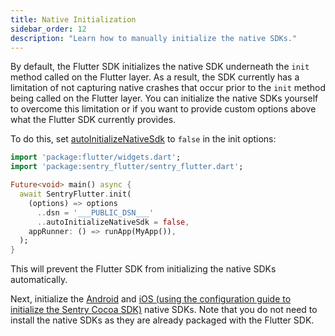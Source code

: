 ```yaml
---
title: Native Initialization
sidebar_order: 12
description: "Learn how to manually initialize the native SDKs."
---
```


By default, the Flutter SDK initializes the native SDK underneath the `init` method called on the Flutter layer. As a result, the SDK currently has a limitation of not capturing native crashes that occur prior to the `init` method being called on the Flutter layer. You can initialize the native SDKs yourself to overcome this limitation or if you want to provide custom options above what the Flutter SDK currently provides.

To do this, set [autoInitializeNativeSdk](/platforms/flutter/configuration/options/#autoInitializeNativeSdk) to `false` in the init options:

<SignInNote />

```dart
import 'package:flutter/widgets.dart';
import 'package:sentry_flutter/sentry_flutter.dart';

Future<void> main() async {
  await SentryFlutter.init(
    (options) => options
      ..dsn = '___PUBLIC_DSN___'
      ..autoInitializeNativeSdk = false,
    appRunner: () => runApp(MyApp()),
  );
}
```

This will prevent the Flutter SDK from initializing the native SDKs automatically.

Next, initialize the [Android](/platforms/android/configuration/manual-init/#manual-initialization) and [iOS (using the configuration guide to initialize the Sentry Cocoa SDK)](/platforms/apple/guides/ios/#configure) native SDKs. Note that you do not need to install the native SDKs as they are already packaged with the Flutter SDK.
